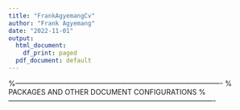 ---
title: "FrankAgyemangCv"
author: "Frank Agyemang"
date: "2022-11-01"
output:
  html_document:
    df_print: paged
  pdf_document: default
---


<!-- %%%%%%%%%%%%%%%%%%%%%%%%%%%%%%%%%%%%%%%%% -->
<!-- % "ModernCV" CV and Cover Letter -->
<!-- % LaTeX Template -->
<!-- % Version 1.3 (29/10/16) -->
<!-- % -->
<!-- % This template has been downloaded from: -->
<!-- % http://www.LaTeXTemplates.com -->
<!-- % -->
<!-- % Original author: -->
<!-- % Xavier Danaux (xdanaux@gmail.com) with modifications by: -->
<!-- % Vel (vel@latextemplates.com) -->
<!-- % -->
<!-- % License: -->
<!-- % CC BY-NC-SA 3.0 (http://creativecommons.org/licenses/by-nc-sa/3.0/) -->
<!-- % -->
<!-- % Important note: -->
<!-- % This template requires the moderncv.cls and .sty files to be in the same -->
<!-- % directory as this .tex file. These files provide the resume style and themes -->
<!-- % used for structuring the document. -->
<!-- % -->
<!-- %%%%%%%%%%%%%%%%%%%%%%%%%%%%%%%%%%%%%%%%% -->

%----------------------------------------------------------------------------------------
%	PACKAGES AND OTHER DOCUMENT CONFIGURATIONS
%----------------------------------------------------------------------------------------

\documentclass[11pt,a4paper,sans]{moderncv} % Font sizes: 10, 11, or 12; paper sizes: a4paper, letterpaper, a5paper, legalpaper, executivepaper or landscape; font families: sans or roman

\moderncvstyle{casual} % CV theme - options include: 'casual' (default), 'classic', 'oldstyle' and 'banking'
\moderncvcolor{blue} % CV color - options include: 'blue' (default), 'orange', 'green', 'red', 'purple', 'grey' and 'black'

\usepackage{lipsum} % Used for inserting dummy 'Lorem ipsum' text into the template

\usepackage[scale=0.75]{geometry} % Reduce document margins
%\setlength{\hintscolumnwidth}{3cm} % Uncomment to change the width of the dates column
%\setlength{\makecvtitlenamewidth}{10cm} % For the 'classic' style, uncomment to adjust the width of the space allocated to your name

%----------------------------------------------------------------------------------------
%	NAME AND CONTACT INFORMATION SECTION
%----------------------------------------------------------------------------------------

\firstname{Frank} % Your first name
\familyname{Agyemang} % Your last name

% All information in this block is optional, comment out any lines you don't need
\title{Curriculum Vitae}
\address{2736 Apple ST}{Lincoln, NE 68503}
\mobile{(531) 229 9221}
\email{agyemangfrank383@gmail.com}
\photo[0pt][0.4pt]{frank} % The first bracket is the picture height, the second is the thickness of the frame around the picture (0pt for no frame)

%----------------------------------------------------------------------------------------

\begin{document}


%----------------------------------------------------------------------------------------
%	CURRICULUM VITAE
%----------------------------------------------------------------------------------------

\makecvtitle % Print the CV title
%----------------------------------------------------------------------------------------
%	Summary
%----------------------------------------------------------------------------------------
\section{Summary}

+ 4 years of combined diverse experience in diversity, equity and inclusion, data analysis, quantitative modelling, experimental design, stochastic processes, project valuation, and investment performance, data interpretation, Extraction, Transformation and Loading on Data. Working experience in programming language such as R software, SAS, Advanced Microsoft excel, SQL,JMP and Python. Frameworks in R and Python are Numpy, Pandas, ggplot2, scipy, dplyr.

%----------------------------------------------------------------------------------------
%	EDUCATION SECTION
%----------------------------------------------------------------------------------------

\section{Education}

\cventry{2022--date}{MS Statistics}{Universty of Nebraska}{Lincoln}{}{}

\cventry{2017--2021}{BSc Mathematics}{Kwame Nkrumah Unversity of Science and Technology}{}{}{}



%----------------------------------------------------------------------------------------
%	WORK EXPERIENCE SECTION
%----------------------------------------------------------------------------------------

\section{Experience}

\subsection{Graduate Teaching Assistant}

\cventry{08/2022--Present}
{1\textsuperscript{st}}
{\textsc{University of Nebraska-Lincoln}}
{Lincoln}
{}{
%\newline{}%\newline{}
Detailed achievements:
\begin{itemize}
\item Assist mentor with tutoring over 40 undergraduate students in Introductoey Statistics and Hypothesis Testing
\item Analyze data of undergraduate students for use in the projects
\item Grade quizes, midterm exams and end of semester exams
\end{itemize}}


\subsection{Teaching Assistant}

\cventry{10/2021 - 07/2022}
{2\textsuperscript{nd}}
{\textsc{Kwame Nkrumah University of Science and Technology}}{Ghana}
{}{
Detailed achievements:
\begin{itemize}
\item 	Taught Calculus and its applications in Business and health
\item 	Modelled growth of fungi using data analysis techniques and calculus
\item Taught Ordinary Differential Equations and its applications in Biomedical and Automobile Engineering
\item Assisted undergraduate students research work in Pricing of European Options
\item 	Analyzed multidimensional data of stock prices
\item 	Assisted undergraduate students research work on Factors associated with Perceived Difficulty in Mathematics using Logistic Regression
\item 	Assisted with the application of data wrangling techniques of the multidimensional data
\end{itemize}}



\subsection{Salesperson-Intern}

\cventry{06/2017 - 08/2017}
{2\textsuperscript{nd}}
{\textsc{Dollar Power Sales and Auto-Spare Parts}}{Ghana}
{}{
Detailed achievements:
\begin{itemize}
\item 	Analyzed the movement of sales using excel
\item 	Brokered for customers to get items at fair and cheaper prices
\item 	Accounted for daily sales
\item 	Kept track of parts in stock and those in shortage
\item 	Predicted market trends using theory of Markov Chains
\end{itemize}}
%----------------------------------------------------------------------------------------
%	AWARDS SECTION
%----------------------------------------------------------------------------------------

\section{Awards}

\cvitem{2020}{International Youth Math Challenge Finalist - Bronze Honor}                                 
\cvitem{2019}{International Youth Math Challenge Pre- Finalist}
\cvitem{2018}{Gonzaga Achievement Award}                                                                                 
%----------------------------------------------------------------------------------------
%	COMPUTER SKILLS SECTION
%----------------------------------------------------------------------------------------

\section{Computer skills}

\cvitem{}{{JMP}, python}
\cvitem{}{{Microsoft Excel}, {SAS}, R, SQL}

%----------------------------------------------------------------------------------------
%	COMMUNICATION SKILLS SECTION
%----------------------------------------------------------------------------------------

\section{Online Education and Certifications}
\cvitem{2020 - 2021}
{Coursera Online Courses – Introduction to Finance
 University of Illinois (Urbana-Champaign)}
\cvitem{2020 - 2021}
{Coursera Online Courses - Financial Markets
Yale University}
\cvitem{2020-2021}
{Coursera Online Courses - Computer Programming
University of Michigan Ann Arbor
Python For Everybody}
\cvitem{2020-2021}
{Coursera Online Courses - Project
Investment Risk Management}

%----------------------------------------------------------------------------------------
%	LANGUAGES SECTION
%----------------------------------------------------------------------------------------

\section{Languages}

\cvitemwithcomment{English}{Twi}{}

%----------------------------------------------------------------------------------------
%	INTERESTS SECTION
%----------------------------------------------------------------------------------------

\section{Interests}

\renewcommand{\listitemsymbol}{-~} % Changes the symbol used for lists

\cvlistdoubleitem{Music}{Movies}
\cvlistdoubleitem{Mentorship}{Volunteerism}
\cvlistdoubleitem{Teaching}{Public Speaking}

%----------------------------------------------------------------------------------------

\end{document}
